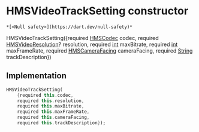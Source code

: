 # HMSVideoTrackSetting constructor

    *[<Null safety>](https://dart.dev/null-safety)*

HMSVideoTrackSetting({required [HMSCodec](../../enum_hms_codec/HMSCodec-class) codec, required [HMSVideoResolution](../../model_hms_video_resolution/HMSVideoResolution-class)? resolution, required [int](https://api.flutter.dev/flutter/dart-core/int-class.html) maxBitrate, required [int](https://api.flutter.dev/flutter/dart-core/int-class.html) maxFrameRate, required [HMSCameraFacing](../../enum_hms_camera_facing/HMSCameraFacing-class) cameraFacing, required [String](https://api.flutter.dev/flutter/dart-core/String-class.html) trackDescription})

## Implementation

```dart
HMSVideoTrackSetting(
    {required this.codec,
    required this.resolution,
    required this.maxBitrate,
    required this.maxFrameRate,
    required this.cameraFacing,
    required this.trackDescription});
```
